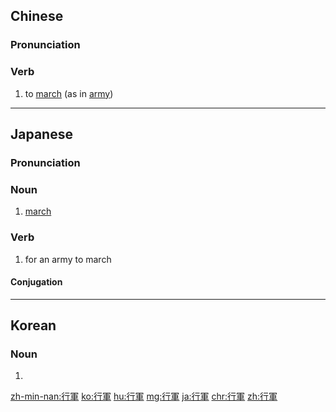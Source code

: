 {{also|行军}}
==Chinese==
{{zh-forms|s=行军}}

===Pronunciation===
{{zh-pron
|m=xíngjūn
|c=haang4 gwan1
|mn=hêng-kun
|cat=v
}}

===Verb===
{{zh-verb}}

# {{lb|zh|Advanced Mandarin}} to [[march]] (as in [[army]])
----
==Japanese==
{{ja-kanjitab|こう|ぐん|yomi=o}}

===Pronunciation===
{{ja-pron|こうぐん|y=o}}

===Noun===
{{ja-noun|こうぐん|tr=intrans}}

# [[march]] {{gloss|formal, rhythmic way of walking}}

===Verb===
{{ja-verb-suru|こうぐん|tr=intrans}}

#for an army to march

====Conjugation====
{{ja-suru|こうぐん}}

----

==Korean==
{{ko-hanjatab}}

===Noun===
{{ko-noun|hj|hangeul=행군}}

# {{hanja form of|행군|}}

[[zh-min-nan:行軍]]
[[ko:行軍]]
[[hu:行軍]]
[[mg:行軍]]
[[ja:行軍]]
[[chr:行軍]]
[[zh:行軍]]